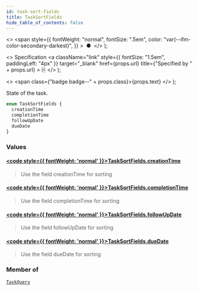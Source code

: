 ```yaml
---
id: task-sort-fields
title: TaskSortFields
hide_table_of_contents: false
---
```


  <>
    <span
      style={{
        fontWeight: "normal",
        fontSize: ".5em",
        color: "var(--ifm-color-secondary-darkest)",
      }}
    >
      &nbsp;●&nbsp;
    </span>
  </>
);

  <>
    Specification
    <a
      className="link"
      style={{ fontSize: "1.5em", paddingLeft: "4px" }}
      target="_blank"
      href={props.url}
      title={"Specified by " + props.url}
    >
      ⎘
    </a>
  </>
);

  <>
    <span class={"badge badge--" + props.class}>{props.text}</span>
  </>
);

State of the task.

```graphql
enum TaskSortFields {
  creationTime
  completionTime
  followUpDate
  dueDate
}
```

### Values

#### [<code style={{ fontWeight: 'normal' }}>TaskSortFields.<b>creationTime</b></code>](#)

> Use the field creationTime for sorting

#### [<code style={{ fontWeight: 'normal' }}>TaskSortFields.<b>completionTime</b></code>](#)

> Use the field completionTime for sorting

#### [<code style={{ fontWeight: 'normal' }}>TaskSortFields.<b>followUpDate</b></code>](#)

> Use the field followUpDate for sorting

#### [<code style={{ fontWeight: 'normal' }}>TaskSortFields.<b>dueDate</b></code>](#)

> Use the field dueDate for sorting

### Member of

[`TaskQuery`](/docs/apis-tools/tasklist-api/inputs/task-query.mdx) <Badge class="secondary" text="input"/>
